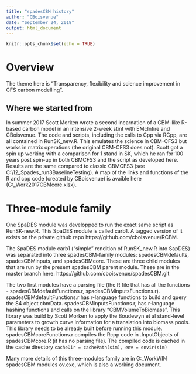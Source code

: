 ```yaml
---
title: "spadesCBM history"
author: "CBoisvenue"
date: "September 24, 2018"
output: html_document
---
```


```r
knitr::opts_chunk$set(echo = TRUE)
```

# Overview

The theme here is "Transparency, flexibility and science improvement in CFS carbon modelling". 

## Where we started from

In summer 2017 Scott Morken wrote a second incarnation of a CBM-like R-based carbon model in an intensive 2-week stint with EMcIntire and CBoisvenue. The code and scripts, including the calls to Cpp via RCpp, are all contained in RunSK_new.R. This emulates the science in CBM-CFS3 but works in matrix operations (the original CBM-CFS3 does not). Scott got a spin up working with a comparison for 1 stand in SK, which he ran for 100 years post spin-up in both CBMCFS3 and the script as developed here. Results are the same compared to classic CBMCFS3 (see C:\Celine\GitHub\RCBM\data\12_Spades_run\CBM3BaselineTesting). A map of the links and functions of the R and cpp code (created by CBoisvenue) is avaible here (G:\RES_Work\Work\SpaDES\work\RCBMoverview\June2017CBMcore\cbmCoreMap.xlsx).

# Three-module family
One SpaDES module was developped to run the exact same script as RunSK-new.R. This SpaDES module is called carb1. A tagged version of it exists on the private github repo https://github.com/cboisvenue/RCBM.

The SpaDES module carb1 ("simple" rendition of RunSK_new.R into SapDES) was separated into three spadesCBM-family modules: spadesCBMdefaults, spadesCBMinputs, and spadesCBMcore. These are three child modules that are run by the present spadesCBM parent module. These are in the master branch here: https://github.com/cboisvenue/spadesCBM.git

The two first modules have a parsing file (the R file that has all the functions - spadesCBMdefaultFunctions.r, spadesCBMinputsFunctions.r). 
spadesCBMdefaultFunctions.r has r-language functions to build and query the S4 object cbmData. spadesCBMinputsFunctions.r, has r-language hashing functions and calls on the library "CBMVolumeToBiomass". This library was build by Scott Morken to apply the Boudewyn et al stand-level parameters to growth curve information for a translation into biomass pools. This library needs to be already built before running this module.
spadesCBMcoreFunctions.r compiles the Rcpp code in .InputObjects of spadesCBMcore.R (it has no parsing file). The compiled code is cached in the cache directory  `cacheDir = cachePath(sim), env = envir(sim)`

Many more details of this three-modules family are in G:\RES_Work\Work\SpaDES\spadesCBM\Prezi WIN spadesCBM modules ov.exe, which is also a working document.

